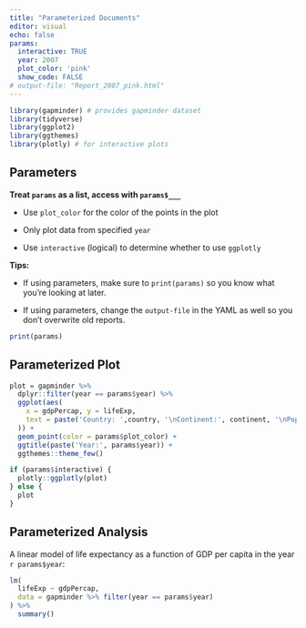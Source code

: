 ```yaml
---
title: "Parameterized Documents"
editor: visual
echo: false
params:
  interactive: TRUE
  year: 2007
  plot_color: 'pink'
  show_code: FALSE
# output-file: "Report_2007_pink.html"
---
```


```r
library(gapminder) # provides gapminder dataset
library(tidyverse)
library(ggplot2)
library(ggthemes)
library(plotly) # for interactive plots
```

## Parameters

**Treat `params` as a list, access with `params$___`**

-   Use `plot_color` for the color of the points in the plot

-   Only plot data from specified `year`

-   Use `interactive` (logical) to determine whether to use `ggplotly`

**Tips:**

-   If using parameters, make sure to `print(params)` so you know what you're looking at later.

-   If using parameters, change the `output-file` in the YAML as well so you don't overwrite old reports.

```r
print(params)
```

## Parameterized Plot

```r
plot = gapminder %>%
  dplyr::filter(year == params$year) %>%
  ggplot(aes(
    x = gdpPercap, y = lifeExp, 
    text = paste('Country: ',country, '\nContinent:', continent, '\nPop:', pop)
  )) +
  geom_point(color = params$plot_color) +
  ggtitle(paste('Year:', params$year)) +
  ggthemes::theme_few()

if (params$interactive) {
  plotly::ggplotly(plot)
} else {
  plot
}
```

## Parameterized Analysis

A linear model of life expectancy as a function of GDP per capita in the year `r params$year`:

```r
lm(
  lifeExp ~ gdpPercap, 
  data = gapminder %>% filter(year == params$year)
) %>%
  summary()
```
